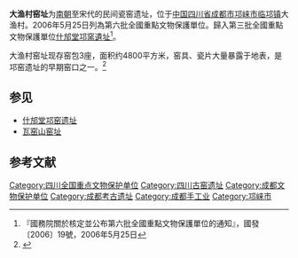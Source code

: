 {{msg:四川省文物保護單位
|名稱 = 大漁村窯址和瓦窯山窯址
|編號 = 15
|圖片 = 
|級別 = 106
|分類 = 
|時代 = 南北朝至宋
|地点 = [[四川省|四川省]][[邛崍市|邛崍市]]
|坐標 =
|登錄 = 2006年5月25日
}}
'''大渔村窑址'''为[[南朝|南朝]]至宋代的民间瓷窑遗址，位于[[中国|中国]][[四川省|四川省]][[成都市|成都市]][[邛崃市|邛崃市]][[临邛镇|临邛镇]]大渔村。2006年5月25日列為第六批全國重點文物保護單位。歸入第三批全國重點文物保護單位[[什邡堂邛窯遺址|什邡堂邛窯遺址]]<ref>『國務院關於核定並公布第六批全國重點文物保護單位的通知』，國發〔2006〕19號，2006年5月25日</ref>。

大渔村窑址现存窑包3座，面积约4800平方米，窑具、瓷片大量暴露于地表，是邛窑遗址的早期窑口之一。<ref>{{Cite book |author=国家文物局 |title=中国文物地图集（四川分册，上） |publisher=文物出版社 |location=北京 |year=2009}}</ref>

==参见==
* [[什邡堂邛窑遗址|什邡堂邛窑遗址]]
* [[瓦窑山窑址|瓦窑山窑址]]

==参考文献==
{{Reflist|2}}

{{四川全国重点文物保护单位}}
[[Category:四川全国重点文物保护单位|Category:四川全国重点文物保护单位]]
[[Category:四川古窑遗址|Category:四川古窑遗址]]
[[Category:成都文物保护单位|Category:成都文物保护单位]]
[[Category:成都考古遗址|Category:成都考古遗址]]
[[Category:成都手工业|Category:成都手工业]]
[[Category:邛崃市|Category:邛崃市]]